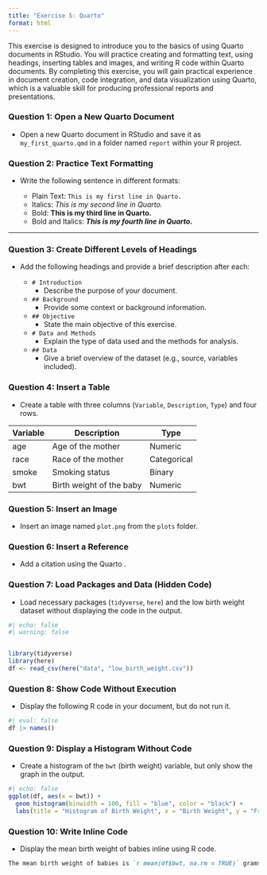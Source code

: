 ```yaml
---
title: "Exercise 5: Quarto"
format: html
---
```



This exercise is designed to introduce you to the basics of using Quarto documents in RStudio. You will practice creating and formatting text, using headings, inserting tables and images, and writing R code within Quarto documents. By completing this exercise, you will gain practical experience in document creation, code integration, and data visualization using Quarto, which is a valuable skill for producing professional reports and presentations.


### **Question 1:** Open a New Quarto Document

- Open a new Quarto document in RStudio and save it as `my_first_quarto.qmd` in a folder named `report` within your R project.


### **Question 2:** Practice Text Formatting

- Write the following sentence in different formats:

  - Plain Text: `This is my first line in Quarto.`
  - Italics: *This is my second line in Quarto.*
  - Bold: **This is my third line in Quarto.**
  - Bold and Italics: ***This is my fourth line in Quarto.***

---

### **Question 3:** Create Different Levels of Headings

- Add the following headings and provide a brief description after each:

  - `# Introduction`
    - Describe the purpose of your document.
  
  - `## Background`
    - Provide some context or background information.

  - `## Objective`
    - State the main objective of this exercise.

  - `# Data and Methods`
    - Explain the type of data used and the methods for analysis.

  - `## Data`
    - Give a brief overview of the dataset (e.g., source, variables included).



### **Question 4:** Insert a Table

- Create a table with three columns (`Variable`, `Description`, `Type`) and four rows.


| Variable | Description             | Type     |
|----------|-------------------------|----------|
| age      | Age of the mother       | Numeric  |
| race     | Race of the mother      | Categorical |
| smoke    | Smoking status          | Binary   |
| bwt      | Birth weight of the baby| Numeric  |


### **Question 5:** Insert an Image

- Insert an image named `plot.png` from the `plots` folder.




### **Question 6:** Insert a Reference

- Add a citation using the Quarto . 



### **Question 7:** Load Packages and Data (Hidden Code)

- Load necessary packages (`tidyverse`, `here`) and the low birth weight dataset without displaying the code in the output.

```r
#| echo: false
#| warning: false


library(tidyverse)
library(here)
df <- read_csv(here("data", "low_birth_weight.csv"))
```


### **Question 8:** Show Code Without Execution

- Display the following R code in your document, but do not run it.

```r
#| eval: false
df |> names()
```



### **Question 9:** Display a Histogram Without Code

- Create a histogram of the `bwt` (birth weight) variable, but only show the graph in the output.

```r
#| echo: false
ggplot(df, aes(x = bwt)) + 
  geom_histogram(binwidth = 100, fill = "blue", color = "black") +
  labs(title = "Histogram of Birth Weight", x = "Birth Weight", y = "Frequency")
```



### **Question 10:** Write Inline Code

- Display the mean birth weight of babies inline using R code.

```markdown
The mean birth weight of babies is `r mean(df$bwt, na.rm = TRUE)` grams.
```
